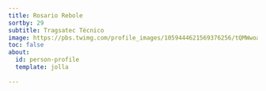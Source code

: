 ```yaml
---
title: Rosario Rebole
sortby: 29
subtitle: Tragsatec Técnico
image: https://pbs.twimg.com/profile_images/1059444621569376256/tQMWwoav_400x400.jpg
toc: false
about:
  id: person-profile
  template: jolla
 
---
```


:::{#person-profile}
:::




